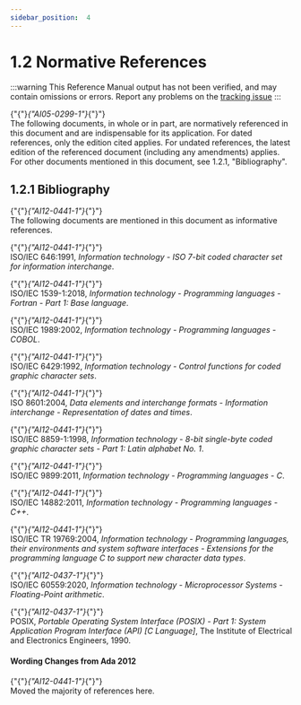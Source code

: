 ---
sidebar_position:  4
---

# 1.2 Normative References

:::warning
This Reference Manual output has not been verified,
and may contain omissions or errors.
Report any problems on the [tracking issue](https://github.com/ada-lang-io/ada-lang-io/issues/20)
:::


<p>{"{"}<em>{"AI05-0299-1"}</em>{"}"} <br />The following documents, in whole or in part, are normatively referenced in this document and are indispensable for its application. For dated references, only the edition cited applies. For undated references, the latest edition of the referenced document (including any amendments) applies. For other documents mentioned in this document, see 1.2.1, "Bibliography". <br /></p>


## 1.2.1  Bibliography

<p>{"{"}<em>{"AI12-0441-1"}</em>{"}"} <br />The following documents are mentioned in this document as informative references. <br /></p>

<p>{"{"}<em>{"AI12-0441-1"}</em>{"}"} <br />ISO/IEC 646:1991, <em>Information technology - ISO 7-bit coded character set for information interchange</em>.<br /></p>

<p>{"{"}<em>{"AI12-0441-1"}</em>{"}"} <br />ISO/IEC 1539-1:2018, <em>Information technology - Programming languages - Fortran - Part 1: Base language</em>.<br /></p>

<p>{"{"}<em>{"AI12-0441-1"}</em>{"}"} <br />ISO/IEC 1989:2002, <em>Information technology - Programming languages - COBOL</em>.<br /></p>

<p>{"{"}<em>{"AI12-0441-1"}</em>{"}"} <br />ISO/IEC 6429:1992, <em>Information technology - Control functions for coded graphic character sets</em>.<br /></p>

<p>{"{"}<em>{"AI12-0441-1"}</em>{"}"} <br />ISO 8601:2004, <em>Data elements and interchange formats - Information interchange - Representation of dates and times</em>.<br /></p>

<p>{"{"}<em>{"AI12-0441-1"}</em>{"}"} <br />ISO/IEC 8859-1:1998, <em>Information technology - 8-bit single-byte coded graphic character sets - Part 1: Latin alphabet No. 1</em>.<br /></p>

<p>{"{"}<em>{"AI12-0441-1"}</em>{"}"} <br />ISO/IEC 9899:2011, <em>Information technology - Programming languages - C</em>.<br /></p>

<p>{"{"}<em>{"AI12-0441-1"}</em>{"}"} <br />ISO/IEC 14882:2011, <em>Information technology - Programming languages - C++</em>.<br /></p>

<p>{"{"}<em>{"AI12-0441-1"}</em>{"}"} <br />ISO/IEC TR 19769:2004, <em>Information technology - Programming languages, their environments and system software interfaces - Extensions for the programming language C to support new character data types</em>.<br /></p>

<p>{"{"}<em>{"AI12-0437-1"}</em>{"}"} <br />ISO/IEC 60559:2020, <em>Information technology - Microprocessor Systems - Floating-Point arithmetic</em>.<br /></p>

<Admonition type="aarm" aarm="discussion" title="Discussion: ">
<strong></strong>{"{"}<em>{"AI12-0437-1"}</em>{"}"} <br />POSIX, <em>Portable Operating System Interface (POSIX) - Part 1: System Application Program Interface (API) [C Language]</em>, The Institute of Electrical and Electronics Engineers, 1990. <br /></Admonition>


#### Wording Changes from Ada 2012

<Admonition type="aarm" aarm="note" title="Note: ">
{"{"}<em>{"AI12-0441-1"}</em>{"}"} <br />Moved the majority of references here. <br /></Admonition>

